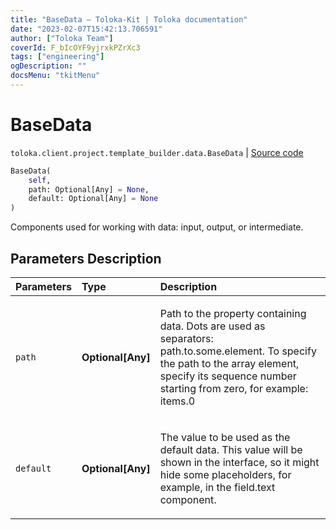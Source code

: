 ```yaml
---
title: "BaseData — Toloka-Kit | Toloka documentation"
date: "2023-02-07T15:42:13.706591"
author: ["Toloka Team"]
coverId: F_bIcOYF9yjrxkPZrXc3
tags: ["engineering"]
ogDescription: ""
docsMenu: "tkitMenu"
---
```


# BaseData
`toloka.client.project.template_builder.data.BaseData` | [Source code](https://github.com/Toloka/toloka-kit/blob/v1.1.3/src/client/project/template_builder/data.py#L29)

```python
BaseData(
    self,
    path: Optional[Any] = None,
    default: Optional[Any] = None
)
```

Components used for working with data: input, output, or intermediate.

## Parameters Description

| Parameters | Type | Description |
| :----------| :----| :-----------|
`path`|**Optional\[Any\]**|<p>Path to the property containing data. Dots are used as separators: path.to.some.element. To specify the path to the array element, specify its sequence number starting from zero, for example: items.0</p>
`default`|**Optional\[Any\]**|<p>The value to be used as the default data. This value will be shown in the interface, so it might hide some placeholders, for example, in the field.text component.</p>